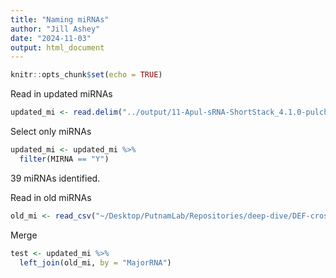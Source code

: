 ```yaml
---
title: "Naming miRNAs"
author: "Jill Ashey"
date: "2024-11-03"
output: html_document
---
```


```r
knitr::opts_chunk$set(echo = TRUE)
```

Read in updated miRNAs 
```r
updated_mi <- read.delim("../output/11-Apul-sRNA-ShortStack_4.1.0-pulchra_genome/ShortStack_out/Results.txt", header = T) 
```

Select only miRNAs 
```r
updated_mi <- updated_mi %>%
  filter(MIRNA == "Y")
```

39 miRNAs identified. 

Read in old miRNAs
```r
old_mi <- read_csv("~/Desktop/PutnamLab/Repositories/deep-dive/DEF-cross-species/output/10-shortRNA-ShortStack-comparison/Apul_results_mature_named.csv")

```

Merge 
```r
test <- updated_mi %>%
  left_join(old_mi, by = "MajorRNA")
```




